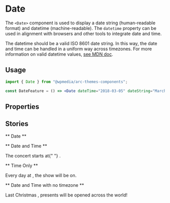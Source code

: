 

<Meta title="Components/Date" component={Date} />

# Date

The `<Date>` component is used to display a date string (human-readable format) and datetime (machine-readable). The `datetime` property can be used in alignment with browsers and other tools to integrate date and time.

The datetime should be a valid ISO 8601 date string. In this way, the date and time can be handled in a uniform way across timezones. For more information on valid datetime values, [see MDN doc](https://developer.mozilla.org/en-US/docs/Web/HTML/Element/time#valid_datetime_values).

## Usage

```jsx
import { Date } from "@wpmedia/arc-themes-components";

const DateFeature = () => <Date dateTime="2018-03-05" dateString="March 5" />;
```

## Properties

<Props of={Date} />

## Stories

** Date **

<Preview>
	<Story name="Date">
		<Date dateTime="2018-03-05" dateString="March 5" />
	</Story>
</Preview>

** Date and Time **

<Preview>
	<Story name="Date and Time">
		<p>
			The concert starts at{" "}
			<Date dateTime="2018-03-05T20:00:00" dateString="March 5 at 8 at night" />.
		</p>
	</Story>
</Preview>

** Time Only **

<Preview>
	<Story name="Time Only">
		<p>
			Every day at <Date dateTime="20:00:00" dateString="8" />, the show will be on.
		</p>
	</Story>
</Preview>

** Date and Time with no timezone **

<Preview>
	<Story name="Date and Time with no timezone">
		<p>
			Last Christmas <Date dateTime="2018-12-25T07:00:00" dateString="December 25 at 7 am" />,
			presents will be opened across the world!
		</p>
	</Story>
</Preview>
